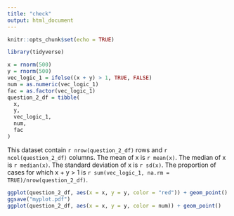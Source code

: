 ```yaml
---
title: "check"
output: html_document
---
```


```r
knitr::opts_chunk$set(echo = TRUE)
```

```r
library(tidyverse)

x = rnorm(500)
y = rnorm(500)
vec_logic_1 = ifelse((x + y) > 1, TRUE, FALSE)
num = as.numeric(vec_logic_1)
fac = as.factor(vec_logic_1)
question_2_df = tibble(
  x,
  y,
  vec_logic_1,
  num,
  fac
)
```
This dataset contain `r nrow(question_2_df)` rows and `r ncol(question_2_df)` columns.
The mean of x is `r mean(x)`.
The median of x is `r median(x)`.
The standard deviation of x is `r sd(x)`.
The proportion of cases for which x + y > 1 is `r sum(vec_logic_1, na.rm = TRUE)/nrow(question_2_df)`.

```r
ggplot(question_2_df, aes(x = x, y = y, color = "red")) + geom_point()
ggsave("myplot.pdf")
ggplot(question_2_df, aes(x = x, y = y, color = num)) + geom_point()
       
```

